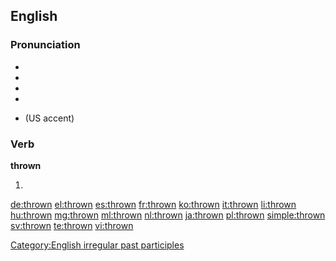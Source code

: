 ==English==

===Pronunciation===
* {{IPA|/θrəʊn/}}
* {{audio|en-us-thrown.ogg|Audio (US)}}
* {{audio|En-uk-thrown.ogg|Audio (UK)}}
* {{rhymes|əʊn}}
* {{homophones|lang=en|throne}} (US accent)

===Verb===
'''thrown'''

# {{past participle of|throw|lang=en}}

[[Category:English irregular past participles]]

[[de:thrown]]
[[el:thrown]]
[[es:thrown]]
[[fr:thrown]]
[[ko:thrown]]
[[it:thrown]]
[[li:thrown]]
[[hu:thrown]]
[[mg:thrown]]
[[ml:thrown]]
[[nl:thrown]]
[[ja:thrown]]
[[pl:thrown]]
[[simple:thrown]]
[[sv:thrown]]
[[te:thrown]]
[[vi:thrown]]